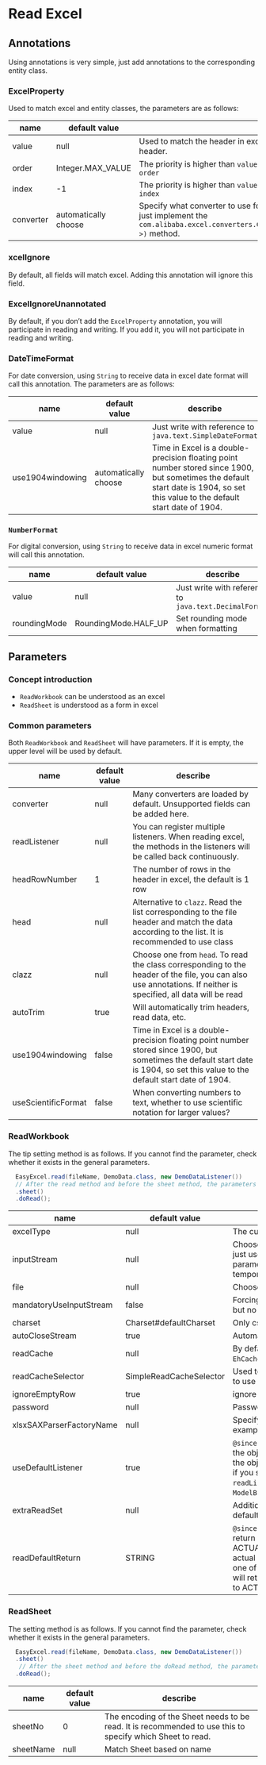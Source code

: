 # Read Excel

## Annotations

Using annotations is very simple, just add annotations to the corresponding entity class.

### ExcelProperty

Used to match excel and entity classes, the parameters are as follows:

| name                 | default value               | describe                                                                                                                                                  |
|---------------------|-------------------|-----------------------------------------------------------------------------------------------------------------------------------------------------|
| value           | null                 | Used to match the header in excel. It must match all. If there are multiple row headers, it will match the last row header.                                                                                                                  |
| order           | Integer.MAX_VALUE | The priority is higher than `value`, and the order of entities and data in excel will be matched according to the order of `order`                                                                                                         |
| index           | &#45;1            | The priority is higher than `value` and `order`, and it will be directly assigned to a specific column in excel according to `index`                                                                                                    |
| converter           | automatically choose             | Specify what converter to use for the current field. It will be automatically selected by default. In the case of reading, just implement the `com.alibaba.excel.converters.Converter#convertToJavaData(com.alibaba.excel.converters.ReadConverterContext<?>)` method. |

### xcelIgnore

By default, all fields will match excel. Adding this annotation will ignore this field.

### ExcelIgnoreUnannotated

By default, if you don’t add the `ExcelProperty` annotation, you will participate in reading and writing. If you add it, you will not participate in reading and writing.

### DateTimeFormat

For date conversion, using `String` to receive data in excel date format will call this annotation. The parameters are as follows:

| name                  | default value  | describe                                                             |
|---------------------|------|----------------------------------------------------------------|
| value           | null    | Just write with reference to `java.text.SimpleDateFormat`                             |
| use1904windowing           | automatically choose | Time in Excel is a double-precision floating point number stored since 1900, but sometimes the default start date is 1904, so set this value to the default start date of 1904. |

### `NumberFormat`

For digital conversion, using `String` to receive data in excel numeric format will call this annotation.

| name                  | default value  | describe                          |
|---------------------|------|-----------------------------|
| value           | null    | Just write with reference to `java.text.DecimalFormat` |
| roundingMode           | RoundingMode.HALF_UP | Set rounding mode when formatting                    |

## Parameters

### Concept introduction

* `ReadWorkbook` can be understood as an excel
* `ReadSheet` is understood as a form in excel

### Common parameters

Both `ReadWorkbook` and `ReadSheet` will have parameters. If it is empty, the upper level will be used by default.

| name                  | default value   | describe                                                       |
|---------------------|-------|----------------------------------------------------------|
| converter           | null     | Many converters are loaded by default. Unsupported fields can be added here.                                  |
| readListener           | null     | You can register multiple listeners. When reading excel, the methods in the listeners will be called back continuously.                       |
| headRowNumber           | 1     | The number of rows in the header in excel, the default is 1 row                                          |
| head           | null     | Alternative to `clazz`. Read the list corresponding to the file header and match the data according to the list. It is recommended to use class               |
| clazz           | null     | Choose one from `head`. To read the class corresponding to the header of the file, you can also use annotations. If neither is specified, all data will be read      |
| autoTrim           | true  | Will automatically trim headers, read data, etc.                                        |
| use1904windowing           | false | Time in Excel is a double-precision floating point number stored since 1900, but sometimes the default start date is 1904, so set this value to the default start date of 1904. |
| useScientificFormat           | false | When converting numbers to text, whether to use scientific notation for larger values?                               |

### ReadWorkbook



The tip setting method is as follows. If you cannot find the parameter, check whether it exists in the general parameters.

```java
  EasyExcel.read(fileName, DemoData.class, new DemoDataListener())
  // After the read method and before the sheet method, the parameters of ReadWorkbook are set.
  .sheet()
  .doRead();
```



| name                  | default value                                                     | describe                                                                                                                                                                                                                                                                                    |
|---------------------|---------------------------------------------------------|---------------------------------------------------------------------------------------------------------------------------------------------------------------------------------------------------------------------------------------------------------------------------------------|
| excelType           | null                                                       | The current excel type supports XLS, XLSX, CSV                                                                                                                                                                                                                                                             |
| inputStream           | null                                                       | Choose one from `file`. Read the stream of the file. If you receive a stream, just use it. If you do not need a stream, it is recommended to use the `file` parameter. Because `inputStream` is used, easyexcel will help create temporary files, and in the end it is `file`                                                                                                                                                                                        |
| file           | null                                                       | Choose one from `inputStream`. A file that reads files.                                                                                                                                                                                                                                                            |
| mandatoryUseInputStream           | false                                                   | Forcing to use `inputStream` to create objects will cause poor performance, but no temporary files will be created.                                                                                                                                                                                                                                            |
| charset           | Charset#defaultCharset                 | Only csv files are useful, the encoding used when reading the file                                                                                                                                                                                                                                                               |
| autoCloseStream           | true                                                    | Automatically close the read stream.                                                                                                                                                                                                                                                                             |
| readCache           | null                                                       | By default, memory will be used if it is less than 5M. If it exceeds 5M, `EhCache` will be used. It is not recommended to use this parameter here.                                                                                                                                                                                                                                             |
| readCacheSelector           | SimpleReadCacheSelector | Used to choose when to use memory to store temporary data and when to use disk to store temporary data.                                                                                                                                                                                                                                                      |
| ignoreEmptyRow           | true                                                    | ignore empty lines                                                                                                                                                                                                                                                                                 |
| password           | null                                                       | Password for reading file                                                                                                                                                                                                                                                                               |
| xlsxSAXParserFactoryName           | null                                                       | Specify the name of the class used for sax reading, for example:`com.sun.org.apache.xerces.internal.jaxp.SAXParserFactoryImpl`                                                                                                                                                                                                  |
| useDefaultListener           | true                                                    | `@since 2.1.4` will add `ModelBuildEventListener` by default to help convert the object passed in `class`. If set to `false`, it will not assist in converting the object. The custom listener will receive `Map<Integer CellData>` object, if you still want to continue to receive the `class` object, please call the `readListener` method and add the customized `beforeListener`, `ModelBuildEventListener`, and the customized `afterListener`.                                           |
| extraReadSet           | null                                                       | Additional sets that need to read content, these data are not read by default                                                                                                                                                                                                                                                                |
| readDefaultReturn           | STRING                                                       | `@since 3.2.0` STRING: will return an array of Map Integer String, and the return value is what you see in excel without clicking on the cell. ACTUAL_DATA: will return an array of Map Integer Object, returning the actual stored data. , will automatically convert the type, the Object type is one of `BigDecimal`, `Boolean`, `String`, `LocalDateTime`, null, READ_CELL_DATA: will return an array of MapInteger ReadCellData, where the `?` type refers to ACTUAL_DATA |

### ReadSheet

The setting method is as follows. If you cannot find the parameter, check whether it exists in the general parameters.

```java
  EasyExcel.read(fileName, DemoData.class, new DemoDataListener())
  .sheet()
   // After the sheet method and before the doRead method, the parameters of ReadSheet are set.
  .doRead();
```


| name                  | default value | describe                                  |
|---------------------|-----|-------------------------------------|
| sheetNo           | 0   | The encoding of the Sheet needs to be read. It is recommended to use this to specify which Sheet to read.            |
| sheetName           | null   | Match Sheet based on name                     |